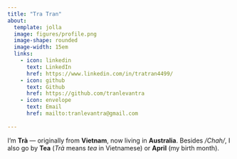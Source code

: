 ```yaml
---
title: "Tra Tran"
about:
  template: jolla
  image: figures/profile.png
  image-shape: rounded
  image-width: 15em
  links:
    - icon: linkedin
      text: LinkedIn
      href: https://www.linkedin.com/in/tratran4499/
    - icon: github
      text: Github
      href: https://github.com/tranlevantra
    - icon: envelope
      text: Email
      href: mailto:tranlevantra@gmail.com
    
---
```


I’m **Trà** — originally from **Vietnam**, now living in **Australia**. Besides */Chah/*, I also go by **Tea** (*Trà* means *tea* in Vietnamese) or **April** (my birth month).


